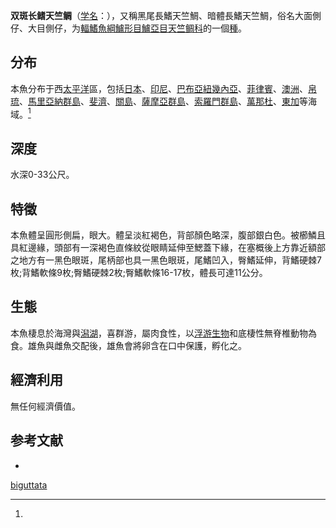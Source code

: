 {{Speciesbox
| status = NE
| status_system = 
| image = 
| genus = Archamia
| species = biguttata
| authority = Lachner, 1951<ref name='id7243'>{{cite web| url =http://www.bioinfo.cn/db05/BjdwSpecies.php?action=view&id=7243| title =双斑长鳍天竺鲷| work =中国动物物种编目数据库| publisher =中国科学院微生物研究所| author =中国科学院动物研究所| accessdate =2009-04-16| deadurl =yes| archiveurl =https://web.archive.org/web/20160305005212/http://www.bioinfo.cn/db05/BjdwSpecies.php?action=view&id=7243| archivedate =2016-03-05}}</ref>
}}

'''双斑长鳍天竺鲷'''（[[学名|学名]]：{{lang|la|''Archamia biguttata''}}），又稱黑尾長鰭天竺鯛、暗體長鰭天竺鯛，俗名大面側仔、大目側仔，为[[輻鰭魚綱|輻鰭魚綱]][[鱸形目|鱸形目]][[鱸亞目|鱸亞目]][[天竺鲷科|天竺鲷科]]的一個[[種|種]]。

==分布==
本魚分布于西[[太平洋|太平洋]]區，包括[[日本|日本]]、[[印尼|印尼]]、[[巴布亞紐幾內亞|巴布亞紐幾內亞]]、[[菲律賓|菲律賓]]、[[澳洲|澳洲]]、[[帛琉|帛琉]]、[[馬里亞納群島|馬里亞納群島]]、[[斐濟|斐濟]]、[[關島|關島]]、[[薩摩亞群島|薩摩亞群島]]、[[索羅門群島|索羅門群島]]、[[萬那杜|萬那杜]]、[[東加|東加]]等海域。<ref name='id7243'/>

==深度==
水深0-33公尺。

==特徵==
本魚體呈圓形側扁，眼大。體呈淡紅褐色，背部顏色略深，腹部銀白色。被櫛鱗且具紅邊緣，頭部有一深褐色直條紋從眼睛延伸至鰓蓋下緣，在塞概後上方靠近額部之地方有一黑色眼斑，尾柄部也具一黑色眼斑，尾鰭凹入，臀鰭延伸，背鰭硬棘7枚;背鰭軟條9枚;臀鰭硬棘2枚;臀鰭軟條16-17枚，體長可達11公分。

==生態==
本魚棲息於海灣與[[潟湖|潟湖]]，喜群游，屬肉食性，以[[浮游生物|浮游生物]]和底棲性無脊椎動物為食。雄魚與雌魚交配後，雄魚會將卵含在口中保護，孵化之。

==經濟利用==
無任何經濟價值。

== 参考文献 ==
{{reflist}}
*{{FishBase_species|genus=Archamia|species=biguttata|year=2011|month=12}}
{{Wikispecies|Archamia biguttata}}
{{Taxonbar|from=Q3162299}}

[[Category:长鳍天竺鲷属|biguttata]]


{{鲈形目小作品}}